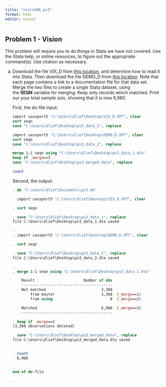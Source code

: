 ```yaml
---
title: "stats506_ps3"
format: html
editor: visual
---
```


## **Problem 1 - Vision**

This problem will require you to do things in Stata we have not covered. Use the Stata help, or online resources, to figure out the appropriate command(s). Use citation as necessary.

a.  Download the file VIX_D from [this location](http://wwwn.cdc.gov/nchs/nhanes/search/datapage.aspx?Component=Examination&CycleBeginYear=2005), and determine how to read it into Stata. Then download the file DEMO_D from [this location](http://wwwn.cdc.gov/Nchs/Nhanes/Search/DataPage.aspx?Component=Demographics&CycleBeginYear=2005). Note that each page contains a link to a documentation file for that data set. Merge the two files to create a single Stata dataset, using the **SEQN** variable for merging. Keep only records which matched. Print our your total sample size, showing that it is now 6,980.

    First, the do-file input:

    ``` stata
    import sasxport5 "C:\Users\dlief\Desktop\VIX_D.XPT", clear
    sort seqn
    save "C:\Users\dlief\Desktop\ps3_data_1", replace

    import sasxport5 "C:\Users\dlief\Desktop\DEMO_D.XPT", clear
    sort seqn
    save "C:\Users\dlief\Desktop\ps3_data_2", replace

    merge 1:1 seqn using "C:\Users\dlief\Desktop\ps3_data_1.dta"
    keep if _merge==3
    save "C:\Users\dlief\Desktop\ps3_merged_data", replace

    count
    ```

    Second, the output:

    ``` stata
    . do "C:\Users\dlief\Documents\ps3.do"

    . import sasxport5 "C:\Users\dlief\Desktop\VIX_D.XPT", clear

    . sort seqn

    . save "C:\Users\dlief\Desktop\ps3_data_1", replace
    file C:\Users\dlief\Desktop\ps3_data_1.dta saved

    . 
    . import sasxport5 "C:\Users\dlief\Desktop\DEMO_D.XPT", clear

    . sort seqn

    . save "C:\Users\dlief\Desktop\ps3_data_2", replace
    file C:\Users\dlief\Desktop\ps3_data_2.dta saved

    . 
    . merge 1:1 seqn using "C:\Users\dlief\Desktop\ps3_data_1.dta"

        Result                      Number of obs
        -----------------------------------------
        Not matched                         3,368
            from master                     3,368  (_merge==1)
            from using                          0  (_merge==2)

        Matched                             6,980  (_merge==3)
        -----------------------------------------

    . keep if _merge==3
    (3,368 observations deleted)

    . save "C:\Users\dlief\Desktop\ps3_merged_data", replace
    file C:\Users\dlief\Desktop\ps3_merged_data.dta saved

    . 
    . count
      6,980

    . 
    end of do-file

    . 
    ```
